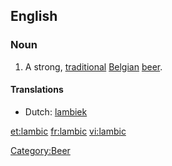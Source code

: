 ==English==

===Noun===
{{en-noun}}

# A strong, [[traditional]] [[Belgian]] [[beer]].

====Translations====
* Dutch: [[lambiek]] {{m}}

[[Category:Beer]]

[[et:lambic]]
[[fr:lambic]]
[[vi:lambic]]